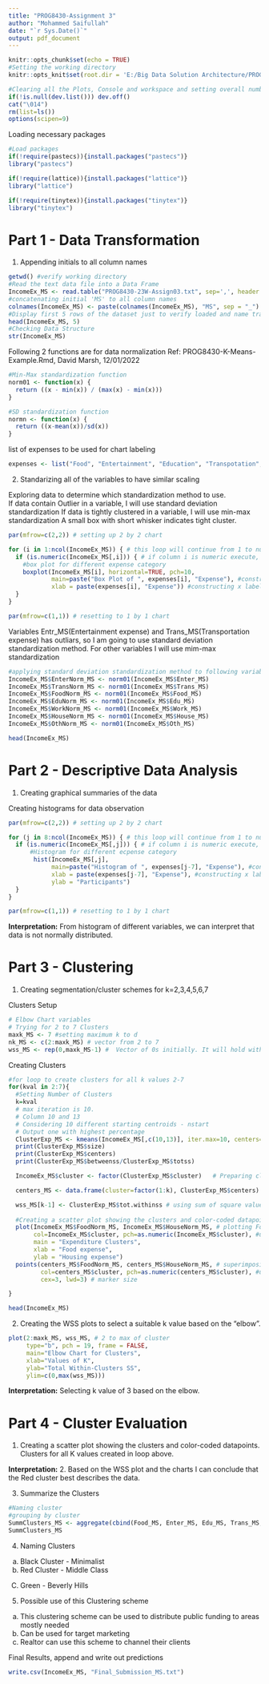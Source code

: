 ---
title: "PROG8430-Assignment 3"
author: "Mohammed Saifullah"
date: "`r Sys.Date()`"
output: pdf_document
---

```{r setup, include=FALSE}
knitr::opts_chunk$set(echo = TRUE)
#Setting the working directory
knitr::opts_knit$set(root.dir = 'E:/Big Data Solution Architecture/PROG8430 - Data Analysis Mathematics, Algorithms and Modeling/Assignment 3')
```


```{r cleanup, include=FALSE}
#Clearing all the Plots, Console and workspace and setting overall number format
if(!is.null(dev.list())) dev.off()
cat("\014") 
rm(list=ls())
options(scipen=9)
```
Loading necessary packages

```{r}
#Load packages
if(!require(pastecs)){install.packages("pastecs")}
library("pastecs")

if(!require(lattice)){install.packages("lattice")}
library("lattice")

if(!require(tinytex)){install.packages("tinytex")}
library("tinytex")
```


# **Part 1 - Data Transformation**

1. Appending initials to all column names  

```{r}
getwd() #verify working directory
#Read the text data file into a Data Frame
IncomeEx_MS <- read.table("PROG8430-23W-Assign03.txt", sep=',', header = TRUE)
#concatenating initial 'MS' to all column names
colnames(IncomeEx_MS) <- paste(colnames(IncomeEx_MS), "MS", sep = "_")
#Display first 5 rows of the dataset just to verify loaded and name transformation is  successful
head(IncomeEx_MS, 5)
#Checking Data Structure
str(IncomeEx_MS)

```
Following 2 functions are for data normalization
Ref: PROG8430-K-Means-Example.Rmd, David Marsh, 12/01/2022

```{r}

#Min-Max standardization function
norm01 <- function(x) {
  return ((x - min(x)) / (max(x) - min(x)))
}

#SD standardization function
normn <- function(x) {
  return ((x-mean(x))/sd(x))
}

```
list of expenses to be used for chart labeling
```{r}
expenses <- list("Food", "Entertainment", "Education", "Transpotation", "Work", "Housing", "Other")
```

2. Standarizing all of the variables to have similar scaling 

Exploring data to determine which standardization method to use.  
If data contain Outlier in a variable, I will use standard deviation standardization 
If data is tightly clustered in a variable, I will use min-max standardization 
A small box with short whisker indicates tight cluster. 


```{r}


par(mfrow=c(2,2)) # setting up 2 by 2 chart

for (i in 1:ncol(IncomeEx_MS)) { # this loop will continue from 1 to number of columns(nco) in the data set
  if (is.numeric(IncomeEx_MS[,i])) { # if column i is numeric execute, data type check here
    #box plot for different expense category  
    boxplot(IncomeEx_MS[i], horizontal=TRUE, pch=10,
            main=paste("Box Plot of ", expenses[i], "Expense"), #constructing main chart header
            xlab = paste(expenses[i], "Expense")) #constructing x label
  }
}

par(mfrow=c(1,1)) # resetting to 1 by 1 chart


```
Variables Entr_MS(Entertainment expense) and Trans_MS(Transportation expense) has outliars, so I am going to use standard deviation standardization method. For other variables I will use mim-max standardization

```{r}
#applying standard deviation standardization method to following variables
IncomeEx_MS$EnterNorm_MS <- norm01(IncomeEx_MS$Enter_MS)
IncomeEx_MS$TransNorm_MS <- norm01(IncomeEx_MS$Trans_MS)
IncomeEx_MS$FoodNorm_MS <- norm01(IncomeEx_MS$Food_MS)
IncomeEx_MS$EduNorm_MS <- norm01(IncomeEx_MS$Edu_MS)
IncomeEx_MS$WorkNorm_MS <- norm01(IncomeEx_MS$Work_MS)
IncomeEx_MS$HouseNorm_MS <- norm01(IncomeEx_MS$House_MS)
IncomeEx_MS$OthNorm_MS <- norm01(IncomeEx_MS$Oth_MS)

head(IncomeEx_MS)
```

# **Part 2 - Descriptive Data Analysis**

1. Creating graphical summaries of the data

Creating histograms for data observation
```{r}
par(mfrow=c(2,2)) # setting up 2 by 2 chart

for (j in 8:ncol(IncomeEx_MS)) { # this loop will continue from 1 to number of columns(nco) in the data set
  if (is.numeric(IncomeEx_MS[,j])) { # if column i is numeric execute, data type check here
      #Histogram for different ecpense category
       hist(IncomeEx_MS[,j], 
            main=paste("Histogram of ", expenses[j-7], "Expense"), #constructing main chart header
            xlab = paste(expenses[j-7], "Expense"), #constructing x label
            ylab = "Participants") 
  }
}

par(mfrow=c(1,1)) # resetting to 1 by 1 chart

```

**Interpretation:**
From histogram of different variables, we can interpret that data is not normally distributed.

# **Part 3 - Clustering**
1. Creating segmentation/cluster schemes for k=2,3,4,5,6,7

Clusters Setup
```{r}

# Elbow Chart variables
# Trying for 2 to 7 Clusters
maxk_MS <- 7 #setting maximum k to d
nk_MS <- c(2:maxk_MS) # vector from 2 to 7
wss_MS <- rep(0,maxk_MS-1) #  Vector of 0s initially. It will hold within sum of square(WSS) values in following iterations.

```
Creating Clusters

```{r}
#for loop to create clusters for all k values 2-7
for(kval in 2:7){
  #Setting Number of Clusters
  k=kval
  # max iteration is 10. 
  # Column 10 and 13
  # Considering 10 different starting centroids - nstart
  # Output one with highest percentage
  ClusterExp_MS <- kmeans(IncomeEx_MS[,c(10,13)], iter.max=10, centers=k, nstart=10)
  print(ClusterExp_MS$size)
  print(ClusterExp_MS$centers)
  print(ClusterExp_MS$betweenss/ClusterExp_MS$totss)

  IncomeEx_MS$cluster <- factor(ClusterExp_MS$cluster)   # Preparing clusters for summary

  centers_MS <- data.frame(cluster=factor(1:k), ClusterExp_MS$centers) 

  wss_MS[k-1] <- ClusterExp_MS$tot.withinss # using sum of square value. Set value in WSS vector(replace default 0)
  
  #Creating a scatter plot showing the clusters and color-coded datapoints.
  plot(IncomeEx_MS$FoodNorm_MS, IncomeEx_MS$HouseNorm_MS, # plotting Food and Housing
       col=IncomeEx_MS$cluster, pch=as.numeric(IncomeEx_MS$cluster), #using cluster number for color and pch
       main = "Expenditure Clusters",
       xlab = "Food expense",
       ylab = "Housing expense") 
  points(centers_MS$FoodNorm_MS, centers_MS$HouseNorm_MS, # superimposing points on plot
         col=centers_MS$cluster, pch=as.numeric(centers_MS$cluster), #using cluster number for color and pch
         cex=3, lwd=3) # marker size

}

head(IncomeEx_MS)

```

2. Creating the WSS plots to select a suitable k value based on the “elbow”.

```{r}

plot(2:maxk_MS, wss_MS, # 2 to max of cluster
     type="b", pch = 19, frame = FALSE,
     main="Elbow Chart for Clusters",
     xlab="Values of K",
     ylab="Total Within-Clusters SS",
     ylim=c(0,max(wss_MS)))
```
**Interpretation:**
Selecting k value of 3 based on the elbow. 

# **Part 4 - Cluster Evaluation**
1. Creating a scatter plot showing the clusters and color-coded datapoints.
Clusters for all K values created in loop above.

**Interpretation:**
2. Based on the WSS plot and the charts I can conclude  that the Red cluster best describes the data.


3. Summarize the Clusters
```{r}

#Naming cluster
#grouping by cluster
SummClusters_MS <- aggregate(cbind(Food_MS, Enter_MS, Edu_MS, Trans_MS, Work_MS, House_MS, Oth_MS) ~ cluster, IncomeEx_MS, FUN=mean)
SummClusters_MS
```

4. Naming Clusters

a) Black Cluster - Minimalist 
b) Red Cluster - Middle Class 
C) Green - Beverly Hills 

5. Possible use of this Clustering scheme

a) This clustering scheme can be used to distribute public funding to areas mostly needed 
b) Can be used for target marketing
c) Realtor can use this scheme to channel their clients


Final Results, append and write out predictions
```{r, warning=FALSE}

write.csv(IncomeEx_MS, "Final_Submission_MS.txt")

```
